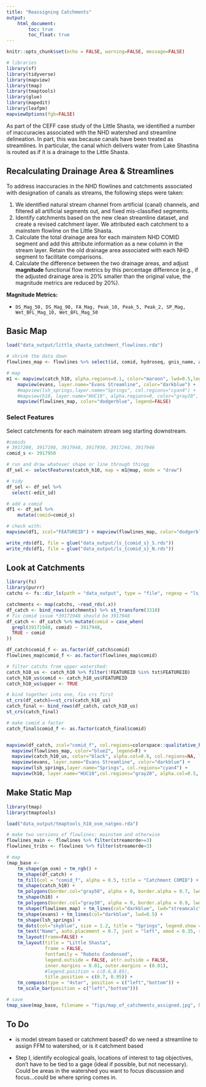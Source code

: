 ```yaml
---
title: "Reassigning Catchments"
output: 
    html_document:
        toc: true
        toc_float: true
---
```


```r
knitr::opts_chunk$set(echo = FALSE, warning=FALSE, message=FALSE)

# libraries
library(sf)
library(tidyverse)
library(mapview)
library(tmap)
library(tmaptools)
library(glue)
library(mapedit)
library(leafpm)
mapviewOptions(fgb=FALSE)

```

As part of the CEFF case study of the Little Shasta, we identified a number of inaccuracies associated with the NHD watershed and streamline delineation.
In part, this was because canals have been treated as streamlines.
In particular, the canal which delivers water from Lake Shastina is routed as if it is a drainage to the Little Shasta.

## Recalculating Drainage Area & Streamlines

To address inaccuracies in the NHD flowlines and catchments associated with designation of canals as streams, the following steps were taken:

1.  We identified natural stream channel from artificial (canal) channels, and filtered all artificial segments out, and fixed mis-classified segments.
2.  Identify catchments based on the new clean streamline dataset, and create a revised catchment layer. We attributed each catchment to a mainstem flowline on the Little Shasta.
3.  Calculate the total drainage area for each mainstem NHD COMID segment and add this attribute information as a new column in the stream layer. Retain the old drainage area associated with each NHD segment to facilitate comparisons.
4.  Calculate the difference between the two drainage areas, and adjust **magnitude** functional flow metrics by this percentage difference (e.g., if the adjusted drainage area is 20% smaller than the original value, the magnitude metrics are reduced by 20%).

**Magnitude Metrics:**

-   `DS_Mag_50, DS_Mag_90, FA_Mag, Peak_10, Peak_5, Peak_2, SP_Mag, Wet_BFL_Mag_10, Wet_BFL_Mag_50`

## Basic Map

```r

load("data_output/little_shasta_catchment_flowlines.rda")

# shrink the data down
flowlines_map <- flowlines %>% select(id, comid, hydroseq, gnis_name, areasqkm:divdasqkm, shape_length, streamorde, streamorder_map, streamcalc)

# map
m1 <- mapview(catch_h10, alpha.regions=0.1, color="maroon", lwd=0.5,legend=FALSE) +
    mapview(evans, layer.name="Evans Streamline", color="darkblue") +
    #mapview(lsh_springs,layer.name="Springs", col.regions="cyan4") +
    #mapview(h10, layer.name="HUC10", alpha.regions=0, color="gray20", lwd=2)+
    mapview(flowlines_map, color="dodgerblue", legend=FALSE)

```

### Select Features

Select catchments for each mainstem stream seg starting downstream.

```r

#comids
# 3917200, 3917198, 3917948, 3917950, 3917244, 3917946
comid_s <- 3917950

# run and draw whatever shape or line through thingg
df_sel <- selectFeatures(catch_h10, map = m1@map, mode = "draw")

# tidy
df_sel <- df_sel %>% 
  select(-edit_id)

# add a comid
df1 <- df_sel %>% 
    mutate(comid=comid_s)

# check with:
mapview(df1, zcol="FEATUREID") + mapview(flowlines_map, color="dodgerblue", legend=F) + mapview(catch_h10, color="orange", col.regions=NA, legend=F, lwd=0.2)

write_rds(df1, file = glue("data_output/ls_{comid_s}_S.rds"))
write_rds(df1, file = glue("data_output/ls_{comid_s}_N.rds"))

```


## Look at Catchments

```r

library(fs)
library(purrr)
catchs <- fs::dir_ls(path = "data_output", type = "file", regexp = "ls_[0-9]*?_")

catchments <- map(catchs, ~read_rds(.x))
df_catch <- bind_rows(catchments) %>% st_transform(3310)
# fix comid issue *39171948 should be 3917948
df_catch <- df_catch %>% mutate(comid = case_when(
  grepl(39171948, comid) ~ 3917948,
  TRUE ~ comid
))

df_catch$comid_f <- as.factor(df_catch$comid)
flowlines_map$comid_f <- as.factor(flowlines_map$comid)

# filter catchs from upper watershed:
catch_h10_us <- catch_h10 %>% filter(!FEATUREID %in% tst$FEATUREID)
catch_h10_us$comid <- catch_h10_us$FEATUREID
catch_h10_us$upper <- TRUE

# bind together into one, fix crs first
st_crs(df_catch)==st_crs(catch_h10_us)
catch_final <- bind_rows(df_catch, catch_h10_us)
st_crs(catch_final)

# make comid a factor
catch_final$comid_f <- as.factor(catch_final$comid)


mapview(df_catch, zcol="comid_f", col.regions=colorspace::qualitative_hcl(6, palette = "dark2"), legend=TRUE, lwd=0.6, layer.name="COMID") + 
  mapview(flowlines_map, color="blue2", legend=F) + 
  mapview(catch_h10_us, color="black", alpha.col=0.8, col.regions=NA, legend=FALSE, lwd=0.6) + 
  mapview(evans, layer.name="Evans Streamline", color="darkblue") +
  mapview(lsh_springs,layer.name="Springs", col.regions="cyan4") +
  mapview(h10, layer.name="HUC10",col.regions="gray20", alpha.col=0.5, alpha.regions=0, color="gray20", lwd=3)

```


## Make Static Map

```r

library(tmap)
library(tmaptools)

load("data_output/tmaptools_h10_osm_natgeo.rda")

# make two versions of flowlines: mainstem and otherwise
flowlines_main <- flowlines %>% filter(streamorde>=3)
flowlines_tribs <- flowlines %>% filter(streamorde<3)

# map
(map_base <-
    tm_shape(gm_osm) + tm_rgb() +
    tm_shape(df_catch) +
    tm_fill(col = "comid_f", alpha = 0.5, title = "Catchment COMID") +
    tm_shape(catch_h10) +
    tm_polygons(border.col="gray50", alpha = 0, border.alpha = 0.7, lwd=0.7, lty=2) +
    tm_shape(h10) +
    tm_polygons(border.col="gray30", alpha = 0, border.alpha = 0.9, lwd=4) +
    tm_shape(flowlines_map) + tm_lines(col="darkblue", lwd="streamcalc", scale = 2.25, legend.lwd.show = FALSE) +
    tm_shape(evans) + tm_lines(col="darkblue", lwd=0.5) +
    tm_shape(lsh_springs) +
    tm_dots(col="skyblue", size = 1.2, title = "Springs", legend.show = TRUE, shape = 21) +
    tm_text("Name", auto.placement = 0.7, just = "left", xmod = 0.35, shadow = TRUE)+
    tm_layout(frame=FALSE) +
    tm_layout(title = "Little Shasta",
              frame = FALSE,
              fontfamily = "Roboto Condensed",
              legend.outside = FALSE, attr.outside = FALSE,
              inner.margins = 0.01, outer.margins = (0.01),
              #legend.position = c(0.6,0.85),
              title.position = c(0.7, 0.95)) +
    tm_compass(type = "4star", position = c("left","bottom")) +
    tm_scale_bar(position = c("left","bottom")))

# save
tmap_save(map_base, filename = "figs/map_of_catchments_assigned.jpg", height = 8.5, width = 11, units = "in", dpi = 300)

```


## To Do

 - is model stream based or catchment based? do we need a streamline to assign FFM to watershed, or is it catchment based

 - Step I, identify ecological goals, locations of interest to tag objectives, don't have to be tied to a gage (ideal if possible, but not necessary). Could be areas in the watershed you want to focus discussion and focus...could be where spring comes in.

